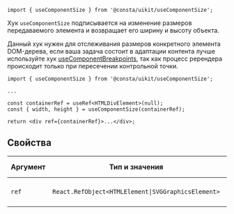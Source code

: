 ```tsx
import { useComponentSize } from '@consta/uikit/useComponentSize';
```

Хук `useComponentSize` подписывается на изменение размеров передаваемого элемента и возвращает его ширину и высоту объекта.

Данный хук нужен для отслеживания размеров конкретного элемента DOM-дерева, если ваша задача состоит в адаптации контента лучше используйте хук [useComponentBreakpoints](##LIBS.LIB.STAND/lib:uikit/stand:hooks-useсomponentbreakpoints-stable), так как процесс ререндера происходит только при пересечении контрольной точки.

```tsx
import { useComponentSize } from '@consta/uikit/useComponentSize';

...

const containerRef = useRef<HTMLDivElement>(null);
const { width, height } = useComponentSize(containerRef);

return <div ref={containerRef}>...</div>;
```

## Свойства

| Аргумент | Тип и значения                                                        | По умолчанию | Описание          |
| -------- | --------------------------------------------------------------------- | ------------ | ----------------- |
| `ref`    | `React.RefObject<HTMLElement`<code>&#124;</code>`SVGGraphicsElement>` | -            | Ссылка на элемент |
